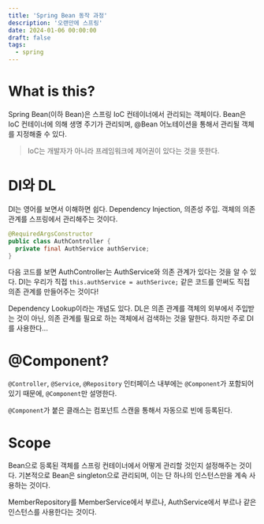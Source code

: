 ```yaml
---
title: 'Spring Bean 동작 과정'
description: '오랜만에 스프링'
date: 2024-01-06 00:00:00
draft: false
tags:
  - spring
---
```


# What is this?

Spring Bean(이하 Bean)은 스프링 IoC 컨테이너에서 관리되는 객체이다. Bean은 IoC 컨테이너에 의해 생명 주기가 관리되며, @Bean 어노테이션을 통해서 관리될 객체를 지정해줄 수 있다.

> IoC는 개발자가 아니라 프레임워크에 제어권이 있다는 것을 뜻한다.

# DI와 DL

DI는 영어를 보면서 이해하면 쉽다. Dependency Injection, 의존성 주입. 객체의 의존 관계를 스프링에서 관리해주는 것이다.

```java
@RequiredArgsConstructor
public class AuthController {
  private final AuthService authService;
}
```

다음 코드를 보면 AuthController는 AuthService와 의존 관계가 있다는 것을 알 수 있다.
DI는 우리가 직접 `this.authService = authSerivce;` 같은 코드를 안써도 직접 의존 관계를 만들어주는 것이다!

Dependency Lookup이라는 개념도 있다. DL은 의존 관계를 객체의 외부에서 주입받는 것이 아닌, 의존 관계를 필요로 하는 객체에서 검색하는 것을 말한다.
하지만 주로 DI를 사용한다...

# @Component?

`@Controller`, `@Service`, `@Repository` 인터페이스 내부에는 `@Component`가 포함되어있기 때문에,
`@Component`만 설명한다.

`@Component`가 붙은 클래스는 컴포넌트 스캔을 통해서 자동으로 빈에 등록된다.

# Scope

Bean으로 등록된 객체를 스프링 컨테이너에서 어떻게 관리할 것인지 설정해주는 것이다.
기본적으로 Bean은 singleton으로 관리되며, 이는 단 하나의 인스턴스만을 계속 사용하는 것이다.

MemberRepository를 MemberService에서 부르나, AuthService에서 부르나 같은 인스턴스를 사용한다는 것이다.